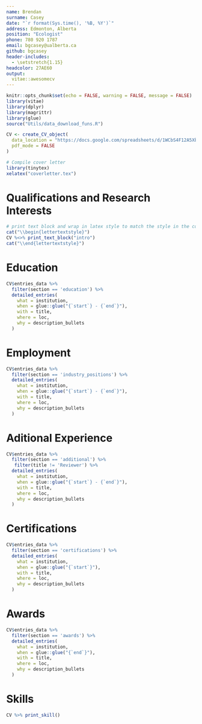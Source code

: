```yaml
---
name: Brendan   
surname: Casey
date: "`r format(Sys.time(), '%B, %Y')`"
address: Edmonton, Alberta
position: "Ecologist"
phone: 780 920 1787
email: bgcasey@ualberta.ca
github: bgcasey
header-includes:
  - \setstretch{1.15}
headcolor: 27AE60
output:
  vitae::awesomecv
---
```




```r
knitr::opts_chunk$set(echo = FALSE, warning = FALSE, message = FALSE)
library(vitae)
library(dplyr)
library(magrittr)
library(glue)
source("Utils/data_download_funs.R")

CV <- create_CV_object(
  data_location = "https://docs.google.com/spreadsheets/d/1WCbS4F12A5XbYANWllyHziMzK8f566hRTvYScZgNjIM/edit?usp=sharing",  
  pdf_mode = FALSE
)

# Compile cover letter
library(tinytex)
xelatex("coverletter.tex")
```

\vspace*{0.5cm}

# Qualifications and Research Interests

```r
# print text block and wrap in latex style to match the style in the coverletter
cat("\\begin{lettertextstyle}")
CV %<>% print_text_block("intro")
cat("\\end{lettertextstyle}")
```

# Education

```r
CV$entries_data %>% 
  filter(section == 'education') %>% 
  detailed_entries(
    what = institution,
    when = glue::glue("{`start`} - {`end`}"),
    with = title,
    where = loc,
    why = description_bullets
  )
```

# Employment

```r
CV$entries_data %>% 
  filter(section == 'industry_positions') %>% 
  detailed_entries(
    what = institution,
    when = glue::glue("{`start`} - {`end`}"),
    with = title,
    where = loc,
    why = description_bullets
  )
```

# Aditional Experience

```r


CV$entries_data %>% 
  filter(section == 'additional') %>% 
   filter(title != 'Reviewer') %>%
  detailed_entries(
    what = institution,
    when = glue::glue("{`start`} - {`end`}"),
    with = title,
    where = loc,
    why = description_bullets
  )
```

\newpage
# Certifications

```r
CV$entries_data %>% 
  filter(section == 'certifications') %>% 
  detailed_entries(
    what = institution,
    when = glue::glue("{`start`}"),
    with = title,
    where = loc,
    why = description_bullets
  )
```

# Awards
```r
CV$entries_data %>% 
  filter(section == 'awards') %>% 
  detailed_entries(
    what = institution,
    when = glue::glue("{`end`}"),
    with = title,
    where = loc,
    why = description_bullets
  )
```

# Skills

```r
CV %>% print_skill()
```





